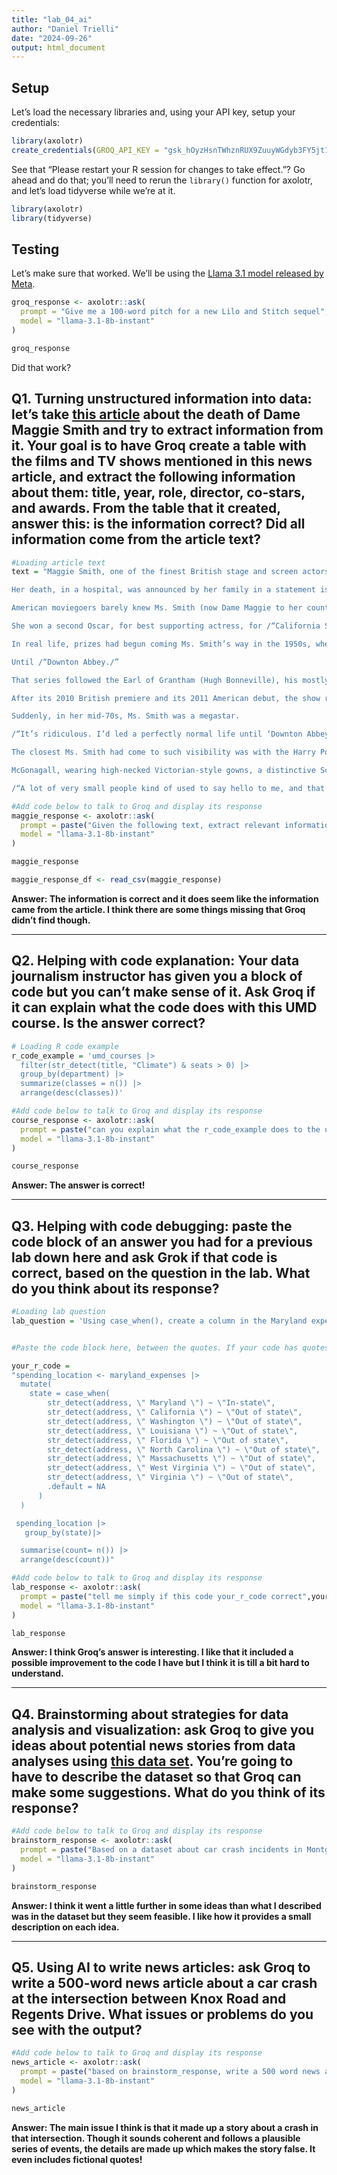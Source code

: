 ```yaml
---
title: "lab_04_ai"
author: "Daniel Trielli"
date: "2024-09-26"
output: html_document
---
```


## Setup

Let's load the necessary libraries and, using your API key, setup your credentials:

```r
library(axolotr)
create_credentials(GROQ_API_KEY = "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")
```

See that "Please restart your R session for changes to take effect."? Go ahead and do that; you'll need to rerun the `library()` function for axolotr, and let's load tidyverse while we're at it.\

```r
library(axolotr)
library(tidyverse)
```

## Testing

Let's make sure that worked. We'll be using the [Llama 3.1 model released by Meta](https://ai.meta.com/blog/meta-llama-3-1/).

```r
groq_response <- axolotr::ask(
  prompt = "Give me a 100-word pitch for a new Lilo and Stitch sequel",
  model = "llama-3.1-8b-instant"
)

groq_response
```

Did that work?

## Q1. Turning unstructured information into data: let's take [this article](https://www.nytimes.com/2024/09/27/arts/maggie-smith-dead.html) about the death of Dame Maggie Smith and try to extract information from it. Your goal is to have Groq create a table with the films and TV shows mentioned in this news article, and extract the following information about them: title, year, role, director, co-stars, and awards. From the table that it created, answer this: is the information correct? Did all information come from the article text?

```r
#Loading article text
text = "Maggie Smith, one of the finest British stage and screen actors of her generation, whose award-winning roles ranged from a freethinking Scottish schoolteacher in /“The Prime of Miss Jean Brodie/” to the acid-tongued dowager countess on /“Downton Abbey,/” died on Friday in London. She was 89.

Her death, in a hospital, was announced by her family in a statement issued by a publicist. The statement gave no cause of death.

American moviegoers barely knew Ms. Smith (now Dame Maggie to her countrymen) when she starred in /“The Prime of Miss Jean Brodie/” (1969), about a 1930s girls’-school teacher who dared to have progressive social views — and a love life. Vincent Canby’s review in The New York Times described her performance as /“a staggering amalgam of counterpointed moods, switches in voice levels and obliquely stated emotions, all of which are precisely right./” It brought her the Academy Award for best actress.

She won a second Oscar, for best supporting actress, for /“California Suite/” (1978), based on Neil Simon’s stage comedy. Her character, a British actress attending the Oscars with her bisexual husband (Michael Caine), has a disappointing evening at the ceremony and a bittersweet night in bed.

In real life, prizes had begun coming Ms. Smith’s way in the 1950s, when at 20 she won her first Evening Standard Award. By the turn of the millennium, she had the two Oscars, two Tonys, two Golden Globes, half a dozen Baftas (British Academy of Film and Television Awards) and scores of nominations. Yet she could go almost anywhere unrecognized.

Until /“Downton Abbey./”

That series followed the Earl of Grantham (Hugh Bonneville), his mostly aristocratic family and his troubled household staff at their grand Jacobean mansion as the world around them, between 1912 and 1925, refused to stand still.

After its 2010 British premiere and its 2011 American debut, the show ran six seasons. Its breakout star, from the beginning, was Ms. Smith, playing Lord Grantham’s elderly and still stubbornly Victorian widowed mother, Violet Crawley, the dowager countess. She disapproved of electric lights, was unfamiliar with the word /“weekend/” and never met a person or situation she couldn’t ridicule with withering imperiousness. When her daughter-in-law considered sending a younger relative for a stay in New York, Lady Violet objected: /“Oh, I don’t think things are quite that desperate./”

Suddenly, in her mid-70s, Ms. Smith was a megastar.

/“It’s ridiculous. I’d led a perfectly normal life until ‘Downton Abbey,’ /” she told Mark Lawson at the B.F.I. and Radio Times Festival in 2017, adding later: /“Nobody knew who the hell I was./”

The closest Ms. Smith had come to such visibility was with the Harry Potter movies. She was Minerva McGonagall, the Hogwarts School’s stern but fearless transformation teacher, in seven of the eight films, from /“Harry Potter: The Sorceror’s Stone/” (2001) to /“Harry Potter: The Deathly Hallows Part 2/” (2011).

McGonagall, wearing high-necked Victorian-style gowns, a distinctive Scottish brooch, and upswept hair beneath a tall, black witch’s hat, was a striking onscreen presence. Yet Ms. Smith did not find herself constantly pursued in public, except by children.

/“A lot of very small people kind of used to say hello to me, and that was nice,/” she recalled on /“The Graham Norton Show/” in 2015. One boy carefully asked her, /“Were you really a cat?/”)"
```

```r
#Add code below to talk to Groq and display its response
maggie_response <- axolotr::ask(
  prompt = paste("Given the following text, extract relevant information into a CSV file with the following structure, including these variable headers, with no yapping and do not include the first sentence of the response: title, year, role, director, co-stars, awards", text),
  model = "llama-3.1-8b-instant"
)

maggie_response

maggie_response_df <- read_csv(maggie_response)
```

**Answer: The information is correct and it does seem like the information came from the article. I think there are some things missing that Groq didn't find though.**

------------------------------------------------------------------------

## Q2. Helping with code explanation: Your data journalism instructor has given you a block of code but you can't make sense of it. Ask Groq if it can explain what the code does with this UMD course. Is the answer correct?

```r
# Loading R code example
r_code_example = 'umd_courses |>
  filter(str_detect(title, "Climate") & seats > 0) |>
  group_by(department) |>
  summarize(classes = n()) |>
  arrange(desc(classes))'
```

```r
#Add code below to talk to Groq and display its response
course_response <- axolotr::ask(
  prompt = paste("can you explain what the r_code_example does to the umd_courses csv file to a 5 year old", r_code_example),
  model = "llama-3.1-8b-instant"
)

course_response


```

**Answer: The answer is correct!**

------------------------------------------------------------------------

## Q3. Helping with code debugging: paste the code block of an answer you had for a previous lab down here and ask Grok if that code is correct, based on the question in the lab. What do you think about its response?

```r
#Loading lab question
lab_question = 'Using case_when(), create a column in the Maryland expenses data called spending_location indicating whether each record indicated money spent in Maryland or outside Maryland, based on the address column of the \'maryland_expenses\' dataset. For records that are in Maryland, make the new column\'s value \"In-state\" and for the others, make it \"Out of state\". Then write code that shows the total amount of money spent in each category and describe the results. You can do this in one statement or break it up into two statements (saving the new column to your dataframe).'


#Paste the code block here, between the quotes. If your code has quotes or single quotes, you have to add a \ before each one so R doesn't break.

your_r_code = 
"spending_location <- maryland_expenses |>
  mutate(
    state = case_when(
        str_detect(address, \" Maryland \") ~ \"In-state\",
        str_detect(address, \" California \") ~ \"Out of state\",
        str_detect(address, \" Washington \") ~ \"Out of state\",
        str_detect(address, \" Louisiana \") ~ \"Out of state\",
        str_detect(address, \" Florida \") ~ \"Out of state\",
        str_detect(address, \" North Carolina \") ~ \"Out of state\",
        str_detect(address, \" Massachusetts \") ~ \"Out of state\",
        str_detect(address, \" West Virginia \") ~ \"Out of state\",
        str_detect(address, \" Virginia \") ~ \"Out of state\",
        .default = NA
      )
  )

 spending_location |>
   group_by(state)|>

  summarise(count= n()) |>
  arrange(desc(count))"
```

```r
#Add code below to talk to Groq and display its response
lab_response <- axolotr::ask(
  prompt = paste("tell me simply if this code your_r_code correct",your_r_code),
  model = "llama-3.1-8b-instant"
)

lab_response
```

**Answer: I think Groq's answer is interesting. I like that it included a possible improvement to the code I have but I think it is till a bit hard to understand.**

------------------------------------------------------------------------

## Q4. Brainstorming about strategies for data analysis and visualization: ask Groq to give you ideas about potential news stories from data analyses using [this data set](https://data.montgomerycountymd.gov/Public-Safety/Crash-Reporting-Incidents-Data/bhju-22kf/about_data). You're going to have to describe the dataset so that Groq can make some suggestions. What do you think of its response?

```r
#Add code below to talk to Groq and display its response
brainstorm_response <- axolotr::ask(
  prompt = paste("Based on a dataset about car crash incidents in Montgomery County in Maryland that details the time and date of the incident, if it was a hit and run, the exact location and the damages give me possible news story ideas"),
  model = "llama-3.1-8b-instant"
)

brainstorm_response
```

**Answer: I think it went a little further in some ideas than what I described was in the dataset but they seem feasible. I like how it provides a small description on each idea.**

------------------------------------------------------------------------

## Q5. Using AI to write news articles: ask Groq to write a 500-word news article about a car crash at the intersection between Knox Road and Regents Drive. What issues or problems do you see with the output?

```r
#Add code below to talk to Groq and display its response
news_article <- axolotr::ask(
  prompt = paste("based on brainstorm_response, write a 500 word news article about a car crash at the intersection between Knox Road and Regents Drive",brainstorm_response),
  model = "llama-3.1-8b-instant"
)

news_article
```

**Answer: The main issue I think is that it made up a story about a crash in that intersection. Though it sounds coherent and follows a plausible series of events, the details are made up which makes the story false. It even includes fictional quotes!**
